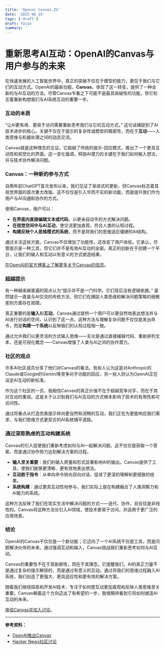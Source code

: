 ```yaml
---
title: 'Openai Canvas.Zh'
date: '2025-06-19'
tags: ['draft']
draft: false
summary: ''
---
```


# 重新思考AI互动：OpenAI的Canvas与用户参与的未来

在快速发展的人工智能世界中，真正的突破不仅在于模型的能力，更在于我们与它们的互动方式。OpenAI的最新功能，**Canvas**，体现了这一转变，提供了一种全新的与AI互动的方法。尽管Canvas乍看之下可能不是最具突破性的功能，但它标志着重新构想我们与AI系统互动的重要一步。

### **互动的本质**

“让AI更有用、更易于访问需要重新思考我们与它的互动方式。” 这句话捕捉到了AI技术进步的核心。关键不仅在于提示的复杂性或模型的精密性，而在于**互动**——人类思维与机器处理之间的动态交流。

Canvas就是这种理念的见证。它超越了传统的提示-回应模式，推出了一个更具互动性和视觉化的界面。这一变化强调，释放AI潜力的关键在于我们如何输入想法，并与技术协作解决问题。

### **Canvas：一种新的参与方式**

自两年前ChatGPT首次发布以来，我们见证了渐进式的更新，但Canvas标志着其视觉界面的首次重大改版。这不仅仅是引入华而不实的新功能，而是提升我们作为用户与AI沟通和协作的方式。

使用Canvas，用户可以：

- **在界面内直接编辑文本或代码**，以更亲自动手的方式解决问题。
- **在视觉空间中与AI互动**，使交流更加直观，符合人类的认知过程。
- **构建反映个人思维模式的系统**，而不是将我们的思维适应僵硬的AI结构。

通过关注这些方面，Canvas不仅增加了功能性，还改变了用户体验。它承认，尽管提示是一种工具，但它们并不是有效AI互动的全部。真正的创新在于创建一个平台，让我们的输入和互动以有意义的方式塑造结果。

[在OpenAI的官方博客上了解更多关于Canvas的信息](https://openai.com/index/introducing-canvas/)。

### **超越提示**

有一种越来越普遍的观点认为“提示并不是一门科学。它们背后没有逻辑依据。” 虽然提示一直是与AI交流的传统方法，但它们在捕捉人类思维和解决问题策略的细微差别方面存在局限。

真正重要的是**输入**和**互动**。Canvas通过提供一个用户可以更自然地表达想法并与AI进行对话的空间，认识到了这一点。这种方法与理解复杂问题不仅仅是发出命令，而是**构建一个系统**以反映我们的认知过程相一致。

通过允许我们以更灵活的方式输入思维——无论是通过直接编辑代码、重新排列文本，还是可视化概念——Canvas增强了人类与AI之间的协作潜力。

### **社区的观点**

许多AI社区成员分享了他们对Canvas的看法。有些人认为这是对Anthropic的Claude或Google的Gemini等竞争对手功能的回应，另一些人则认为OpenAI正在设定AI互动的新标准。

作为这个社区的一员，我相信Canvas的真正价值不在于超越竞争对手，而在于其对互动的重视。这是关于认识到我们与AI互动的方式根本影响了技术的有用性和可访问性。

通过将重点从打造完美提示转向更自然和流畅的互动，我们正在为更能响应我们需求、与我们思维方式更契合的AI系统铺平道路。

### **通过深思熟虑的互动构建系统**

Canvas的引入促使我们重新考虑如何与AI一起解决问题。这不仅仅是获取一个答案，而是通过协作努力达到解决方案的过程。

- **输入至关重要**：我们的输入质量和形式显著影响AI的输出。Canvas提供了工具，使我们能够更清晰、更有效地表达想法。
- **互动胜于指令**：从单向命令转向双向对话，促进了更深的理解和更细致的结果。
- **系统构建**：通过更具互动性地参与，我们实际上是在构建融合了人类洞察力和AI能力的系统。

这种方法反映了我们在现实生活中解决问题的方式——迭代、协作，且往往是非线性的。Canvas将这种方法论引入AI领域，使技术更易于访问，并适用于更广泛的应用场景。

### **结论**

OpenAI的Canvas不仅仅是一个新功能；它迈向了一个AI系统不仅是工具，而是问题解决伙伴的未来。通过强调互动和输入，Canvas挑战我们重新思考如何与AI互动。

Canvas的重要性不在于其新颖性，而在于其理念。它提醒我们，AI的真正力量不是通过复杂的提示解锁的，而是通过有意义的互动。通过将我们的思维过程融入AI系统，我们创造了更强大、更具适应性和更有效的解决方案。

随着我们继续探索和开发AI技术，专注于如何使互动更加直观和反映人类思维至关重要。Canvas朝着这个方向迈出了有希望的一步，我很期待看到它将如何塑造AI互动的未来。

[体验Canvas并加入讨论](https://openai.com/index/introducing-canvas/)。

---

**参考资料：**

- [OpenAI推出Canvas](https://openai.com/index/introducing-canvas/)
- [Hacker News社区讨论](https://news.ycombinator.com/item?id=41732634)